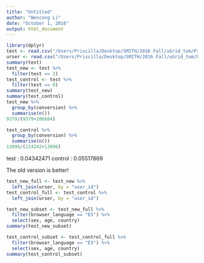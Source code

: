 ```yaml
---
title: "Untitled"
author: "Wencong Li"
date: "October 1, 2016"
output: html_document
---
```

```r
library(dplyr)
test <- read.csv("/Users/Priscilla/Desktop/SMITH/2016 Fall/uGrid_tom/Proj_2/test_table.csv")
urser <- read.csv("/Users/Priscilla/Desktop/SMITH/2016 Fall/uGrid_tom/Proj_2/user_table.csv")
summary(test)
test_new <- test %>%
  filter(test == 1)
test_control <- test %>%
  filter(test == 0)
summary(test_new)
summary(test_control)
test_new %>%
  group_by(conversion) %>%
  summarise(n())
9379/(9379+206604)

test_control %>%
  group_by(conversion) %>%
  summarise(n())
13096/(224242+13096)

```
test : 0.04342471
control : 0.05517869

The old version is better!


```r
test_new_full <- test_new %>%
  left_join(urser, by = "user_id")
test_control_full <- test_control %>%
  left_join(urser, by = "user_id")

test_new_subset <- test_new_full %>%
  filter(browser_language == "ES") %>%
  select(sex, age, country)
summary(test_new_subset)

test_control_subset <- test_control_full %>%
  filter(browser_language == "ES") %>%
  select(sex, age, country)
summary(test_control_subset)
```

